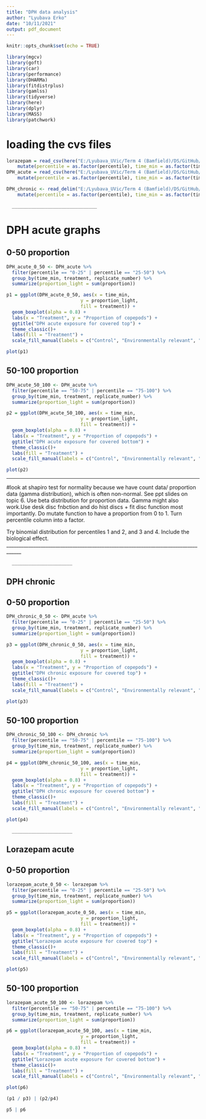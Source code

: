 ```yaml
---
title: "DPH data analysis"
author: "Lyubava Erko"
date: "10/11/2021"
output: pdf_document
---
```


```r
knitr::opts_chunk$set(echo = TRUE)
```


```r
library(mgcv)
library(goft)
library(car)
library(performance)
library(DHARMa)
library(fitdistrplus)
library(gamlss)
library(tidyverse)
library(here)
library(dplyr)
library(MASS)
library(patchwork)
```
# loading the cvs files

```r
lorazepam = read_csv(here("E:/Lyubava_UVic/Term 4 (Bamfield)/DS/GitHub/Lorazepam acute.csv")) %>%
    mutate(percentile = as.factor(percentile), time_min = as.factor(time_min)) 
DPH_acute = read_csv(here("E:/Lyubava_UVic/Term 4 (Bamfield)/DS/GitHub/DPH acute.csv")) %>%
    mutate(percentile = as.factor(percentile), time_min = as.factor(time_min)) 

DPH_chronic <- read_delim("E:/Lyubava_UVic/Term 4 (Bamfield)/DS/GitHub/DPH chronic.csv", delim = ',') %>%
    mutate(percentile = as.factor(percentile), time_min = as.factor(time_min)) 
```
      _______________________________
# DPH acute graphs
## 0-50 proportion

```r
DPH_acute_0_50 <- DPH_acute %>%
  filter(percentile == "0-25" | percentile == "25-50") %>%
  group_by(time_min, treatment, replicate_number) %>%
  summarize(proportion_light = sum(proportion))
```
```r
p1 = ggplot(DPH_acute_0_50, aes(x = time_min,
                           y = proportion_light,
                           fill = treatment)) +
  geom_boxplot(alpha = 0.8) +
  labs(x = "Treatment", y = "Proportion of copepods") +
  ggtitle("DPH acute exposure for covered top") +
  theme_classic()+
  labs(fill = "Treatment") +
  scale_fill_manual(labels = c("Control", "Environmentally relevant", "High"), values = c("skyblue1", "palegreen3", "firebrick1"))

plot(p1)
```



## 50-100 proportion

```r
DPH_acute_50_100 <- DPH_acute %>%
  filter(percentile == "50-75" | percentile == "75-100") %>%
  group_by(time_min, treatment, replicate_number) %>%
  summarize(proportion_light = sum(proportion))
```


```r
p2 = ggplot(DPH_acute_50_100, aes(x = time_min,
                           y = proportion_light,
                           fill = treatment)) +
  geom_boxplot(alpha = 0.8) +
  labs(x = "Treatment", y = "Proportion of copepods") +
  ggtitle("DPH acute exposure for covered bottom") +
  theme_classic()+
  labs(fill = "Treatment") +
  scale_fill_manual(labels = c("Control", "Environmentally relevant", "High"), values = c("skyblue1", "palegreen3", "firebrick1"))

plot(p2)
```
____________________________________________________________________________________

#look at shapiro test for normality because we have count data/ proportion data (gamma distribution), which is often non-normal. See ppt slides on topic 6. 
Use beta distribution for proportion data. Gamma might also work.Use desk disc fnbction and do hist discs + fit disc function most importantly.
Do mutate function to have a proportion from 0 to 1.
Turn percentile column into a factor.

Try binomial distribution for percentiles 1 and 2, and 3 and 4. Include the biological effect. 
____________________________________________________________________________________

      ______________________

## DPH chronic

## 0-50 proportion

```r
DPH_chronic_0_50 <- DPH_acute %>%
  filter(percentile == "0-25" | percentile == "25-50") %>%
  group_by(time_min, treatment, replicate_number) %>%
  summarize(proportion_light = sum(proportion))
```


```r
p3 = ggplot(DPH_chronic_0_50, aes(x = time_min,
                           y = proportion_light,
                           fill = treatment)) +
  geom_boxplot(alpha = 0.8) +
  labs(x = "Treatment", y = "Proportion of copepods") +
  ggtitle("DPH chronic exposure for covered top") +
  theme_classic()+
  labs(fill = "Treatment") +
  scale_fill_manual(labels = c("Control", "Environmentally relevant", "High"), values = c("skyblue1", "palegreen3", "firebrick1"))

plot(p3)
```

## 50-100 proportion

```r
DPH_chronic_50_100 <- DPH_chronic %>%
  filter(percentile == "50-75" | percentile == "75-100") %>%
  group_by(time_min, treatment, replicate_number) %>%
  summarize(proportion_light = sum(proportion))
```


```r
p4 = ggplot(DPH_chronic_50_100, aes(x = time_min,
                           y = proportion_light,
                           fill = treatment)) +
  geom_boxplot(alpha = 0.8) +
  labs(x = "Treatment", y = "Proportion of copepods") +
  ggtitle("DPH chronic exposure for covered bottom") +
  theme_classic()+
  labs(fill = "Treatment") +
  scale_fill_manual(labels = c("Control", "Environmentally relevant", "High"), values = c("skyblue1", "palegreen3", "firebrick1"))

plot(p4)
```
      ______________________

## Lorazepam acute


## 0-50 proportion

```r
lorazepam_acute_0_50 <- lorazepam %>%
  filter(percentile == "0-25" | percentile == "25-50") %>%
  group_by(time_min, treatment, replicate_number) %>%
  summarize(proportion_light = sum(proportion))
```


```r
p5 = ggplot(lorazepam_acute_0_50, aes(x = time_min,
                           y = proportion_light,
                           fill = treatment)) +
  geom_boxplot(alpha = 0.8) +
  labs(x = "Treatment", y = "Proportion of copepods") +
  ggtitle("Lorazepam acute exposure for covered top") +
  theme_classic()+
  labs(fill = "Treatment") +
  scale_fill_manual(labels = c("Control", "Environmentally relevant", "High"), values = c("skyblue1", "palegreen3", "firebrick1"))

plot(p5)
```
## 50-100 proportion


```r
lorazepam_acute_50_100 <- lorazepam %>%
  filter(percentile == "50-75" | percentile == "75-100") %>%
  group_by(time_min, treatment, replicate_number) %>%
  summarize(proportion_light = sum(proportion))
```


```r
p6 = ggplot(lorazepam_acute_50_100, aes(x = time_min,
                           y = proportion_light,
                           fill = treatment)) +
  geom_boxplot(alpha = 0.8) +
  labs(x = "Treatment", y = "Proportion of copepods") +
  ggtitle("Lorazepam acute exposure for covered bottom") +
  theme_classic()+
  labs(fill = "Treatment") +
  scale_fill_manual(labels = c("Control", "Environmentally relevant", "High"), values = c("skyblue1", "palegreen3", "firebrick1"))

plot(p6)
```
```r
(p1 / p3) | (p2/p4)

```
```r
p5 | p6

```




